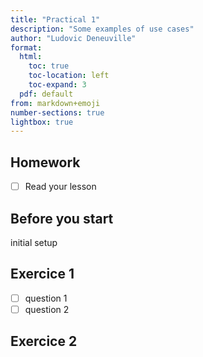 ```yaml
---
title: "Practical 1"
description: "Some examples of use cases"
author: "Ludovic Deneuville"
format:
  html:
    toc: true
    toc-location: left
    toc-expand: 3
  pdf: default
from: markdown+emoji
number-sections: true
lightbox: true
---
```


## Homework{.unnumbered}

- [ ] Read your lesson


## Before you start{.unnumbered}

initial setup


## Exercice 1

- [ ] question 1
- [ ] question 2


## Exercice 2

